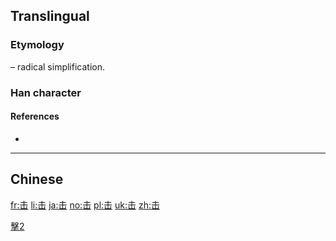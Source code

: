 {{also|擊|缶}}

==Translingual==
{{ja-forms|[[撃]]|击|[[擊]]}}

===Etymology===
{{Han simp|撃}} – radical simplification.

===Han character===
{{Han char|rn=17|rad=凵|as=03|sn=5|four=|canj=QU}}

====References====
* {{Han ref|kx=0135.121|hdz=10307.030|uh=51FB|ud=20987}}

----

==Chinese==
{{zh-see|擊}}

[[Category:CJKV characters simplified differently in Japan and China|擊2]]

[[fr:击]]
[[li:击]]
[[ja:击]]
[[no:击]]
[[pl:击]]
[[uk:击]]
[[zh:击]]